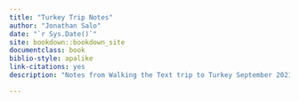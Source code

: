 ```yaml
--- 
title: "Turkey Trip Notes"
author: "Jonathan Salo"
date: "`r Sys.Date()`"
site: bookdown::bookdown_site
documentclass: book
biblio-style: apalike
link-citations: yes
description: "Notes from Walking the Text trip to Turkey September 2021."

---
```

